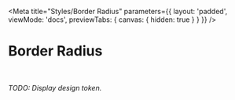 
<Meta 
    title="Styles/Border Radius"
    parameters={{ 
        layout: 'padded', 
        viewMode: 'docs',
        previewTabs: { canvas: { hidden: true } }
    }}
/>

# Border Radius

<br/>
 
_TODO: Display design token._